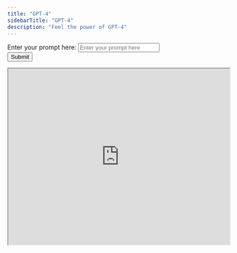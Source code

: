 ```yaml
---
title: "GPT-4"
sidebarTitle: "GPT-4"
description: "Feel the power of GPT-4"
---
```


<form id="gptForm">
  <label for="prompt">Enter your prompt here:</label>
  <input
    type="text"
    id="prompt"
    name="prompt"
    placeholder="Enter your prompt here"
    class="dark"
  />
  <br />
  <input
    type="button"
    value="Submit"
    class="dark"
    onclick="submitForm()"
  />
</form>

<iframe
  width="100%"
  height="400px"
  src="https://www.youtube.com/embed/S6helKOW5P0?rel=0&controls=1&showinfo=0&autohide=0&autoplay=1&modestbranding=0&frameborder=0&color=white"
  title="YouTube video player"
  allow="autoplay; fullscreen"
></iframe>